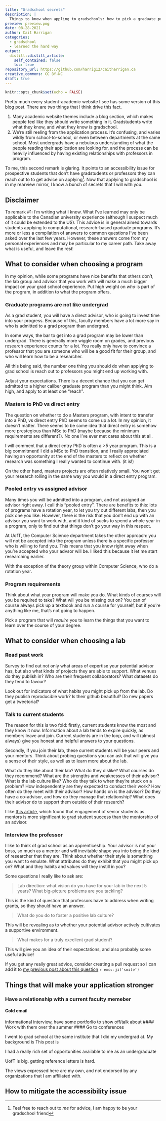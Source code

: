 ```yaml
---
title: "Gradschool secrets"
description: |
  Things to know when appling to gradschools: how to pick a graduate program, and what professors are looking for in prospective students. 
preview: preview.png
date: 08-28-2021
author: Cait Harrigan
categories:
  - gradschool
  - learned the hard way
output: 
  distill::distill_article:
    self_contained: false
    toc: true
repository_url: https://github.com/harrig12/caitharrigan.ca
creative_commons: CC BY-NC
draft: true
---
```


```r
knitr::opts_chunk$set(echo = FALSE)
```

Pretty much every student-academic website I see has some version of this blog post. There are two things that I think drive this fact.

1. Many academic website themes include a blog section, which makes people feel like they should write something in it. Gradstudents write what they know, and what they know is gradschool. 
2. We're still reeling from the application process. It's confusing, and varies wildly from school-to-school, or even between departments at the same school. Most undergrads have a nebulous understanding of what the people reading their application are looking for, and the process can be heavily influenced by having existing relationships with professors in program. 

To me, this second remark is glaring. It points to an accessibility issue for prospective students that don't have gradstudents or professors they can reach out to to get advice on applying^[Feel free to reach out to *me* for advice, I am happy to be your gradschool friend]. Now that applying to gradschool is in my rearview mirror, I know a bunch of secrets that I will with you. 

## Disclaimer  
To remark \#1: I'm writing what I know. What I've learned may only be applicable to the Canadian university experience (although I suspect much of it could be extended to the US). This advice is in general aimed towards students applying to computational, research-based graduate programs. It's more or less a compilation of answers to common questions I've been asked over the last few years. However, these answers come from my personal experiences and may be particular to my career path. Take away what is useful, and leave the rest!

## What to consider when choosing a program

In my opinion, while some programs have nice benefits that others don't, the lab group and advisor that you work with will make a much bigger impact on your grad school experience. Put high weight on *who* is part of the program, in addition to what the program offers.

### Graduate programs are not like undergrad

As a grad student, you will have a direct advisor, who is going to invest time into your progress. Because of this, faculty members have a lot more say in who is admitted to a grad program than undergrad. 

In some ways, the bar to get into a grad program may be lower than undergrad. There is generally more wiggle room on grades, and previous research experience counts for a lot. You really only have to convince a professor that you are someone who will be a good fit for their group, and who will learn how to be a researcher. 

All this being said, the number one thing you should do when applying to grad school is reach out to professors you might end up working with. 

Adjust your expectations. There is a decent chance that you can get admitted to a higher caliber graduate program than you might think. Aim high, and apply to at least one "reach". 

### Masters to PhD vs direct entry

The question on whether to do a Masters program, with intent to transfer into a PhD, vs direct entry PhD seems to come up a lot. In my opinion, it doesn't matter. There seems to be some idea that direct entry is somehow more prestegious than MSc to PhD (maybe because the minimum requirements are different?). No one I've ever met cares about this at all. 

I will comment that a direct entry PhD is often a >5 year program. This is a big commitment! I did a MSc to PhD transition, and I really appreciated having an opportunity at the end of the masters to reflect on whether research was something I really wanted to continue with. (it is!)

On the other hand, masters projects are often relatively small. You won't get your research rolling in the same way you would in a direct entry program. 

### Pooled entry vs assigned advisor

Many times you will be admitted into a program, and not assigned an advisor right away. I call this "pooled entry". There are benefits to this: lots of programs have a rotation year, to let you try out different labs, then you pick one you like. However, there is the risk that you don't end up with an advisor you want to work with, and it kind of sucks to spend a whole year in a program, only to find out that things don't go your way in this respect.

At UofT, the Computer Science department takes the other approach: you will not be accepted into the program unless there is a specific professor who is willing to fund you. This means that you know right away when you're accepted who your advsor will be. I liked this because it let me start researching earlier.

<aside>
With the exception of the theory group within Computer Science, who do a rotation year.
</aside>

### Program requirements

Think about what your program will make you do. What kinds of courses will you be required to take? What will you be missing out on? You can of course always pick up a textbook and run a course for yourself, but if you're anything like me, that's not going to happen.

Pick a program that will *require* you to learn the things that you want to learn over the course of your degree. 

## What to consider when choosing a lab

### Read past work

Survey to find out not only what areas of expertise your potential advisor has, but also what kinds of projects they are able to support. What venues do they publish in? Who are their frequent collaborators? What datasets do they tend to favour?

Look out for indicators of what habits you might pick up from the lab. Do they publish reproducible work? Is their github beautiful? Do new papers get a tweetorial? 

### Talk to current students

The reason for this is two fold: firstly, current students know the most and they know it now. Information about a lab tends to expire quickly, as members leave and join. Current students are in the loop, and will (almost always) give you honest and helpful answers to your questions.

Secondly, if you join their lab, these current students will be your peers and your mentors. Think about probing questions you can ask that will give you a sense of their style, as well as to learn more about the lab. 

What do they like about their lab? What do they dislike? What courses do they recommend? What are the strengths and weaknesses of their advisor? What is the lab culture like? Who do they talk to when they're stuck on a problem? How independently are they expected to conduct their work? How often do they meet with their advisor? How hands on is the advisor? Do they have a co-advisor, and how do they manage that relationship? What does their advisor do to support them outside of their research? 

I like [this article](https://doi.org/10.1073/pnas.1912488116), which found that engagement of senior students as mentors is more significant to grad student success than the mentorship of an advisor. 

### Interview the professor

I like to think of grad school as an apprenticeship. Your advisor is not your boss, so much as a mentor and will inevitable shape you into being the kind of researcher that they are. Think about whether their style is something you want to emulate. What attributes do they exhibit that you might pick up on? What and they habits and values will they instill in you?

Some questions I really like to ask are:

> Lab direction: what vision do you have for your lab in the next 5 years? What big-picture problems are you tackling? 

This is the kind of question that professors have to address when writing grants, so they should have an answer.

> What do you do to foster a positive lab culture?

This will be revealing as to whether your potential advisor actively cultivates a supportive environment. 

> What makes for a truly excellent grad student?

This will give you an idea of their expectations, and also probably some useful advice! 

<aside>If you get any really great advice, consider creating a pull request so I can add it to [my previous post about this question](https://caitharrigan.ca/posts/2021-04-04-how-to-be-a-good-grad-student/) `r emo::ji('smile')`</aside>

## Things that will make your application stronger
### Have a relationship with a current faculty memeber
#### Cold email
informational interview, have some portforlio to show off/talk about
#### Work with them over the summer
#### Go to conferences


I went to grad school at the same institute that I did my undergrad at. My background is This post is 

I had a really rich set of opportunities available to me as an undergraduate

UofT is big. getting reference letters is hard. 

The views expressed here are my own, and not endorsed by any organizations that I am affiliated with. 



## How to mitigate the accessibility issue





